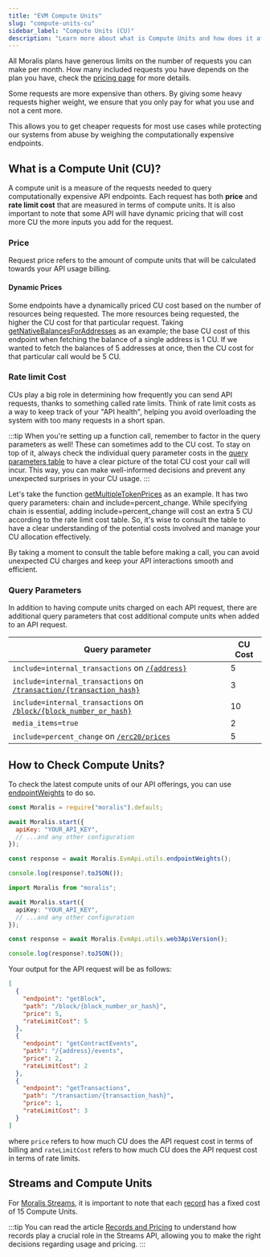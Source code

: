 ```yaml
---
title: "EVM Compute Units"
slug: "compute-units-cu"
sidebar_label: "Compute Units (CU)"
description: "Learn more about what is Compute Units and how does it affects your pricing."
---
```


All Moralis plans have generous limits on the number of requests you can make per month. How many included requests you have depends on the plan you have, check the [pricing page](https://moralis.io/pricing) for more details.

Some requests are more expensive than others. By giving some heavy requests higher weight, we ensure that you only pay for what you use and not a cent more.

This allows you to get cheaper requests for most use cases while protecting our systems from abuse by weighing the computationally expensive endpoints.

## What is a Compute Unit (CU)?

A compute unit is a measure of the requests needed to query computationally expensive API endpoints. Each request has both **price** and **rate limit cost** that are measured in terms of compute units. It is also important to note that some API will have dynamic pricing that will cost more CU the more inputs you add for the request.

### Price

Request price refers to the amount of compute units that will be calculated towards your API usage billing.

#### Dynamic Prices

Some endpoints have a dynamically priced CU cost based on the number of resources being requested. The more resources being requested, the higher the CU cost for that particular request.
Taking [getNativeBalancesForAddresses](/web3-data-api/evm/reference/get-native-balances-for-addresses) as an example; the base CU cost of this endpoint when fetching the balance of a single address is 1 CU. If we wanted to fetch the balances of 5 addresses at once, then the CU cost for that particular call would be 5 CU.

### Rate limit Cost

CUs play a big role in determining how frequently you can send API requests, thanks to something called rate limits. Think of rate limit costs as a way to keep track of your "API health", helping you avoid overloading the system with too many requests in a short span.

:::tip
When you're setting up a function call, remember to factor in the query parameters as well! These can sometimes add to the CU cost. To stay on top of it, always check the individual query parameter costs in the [query parameters table](#query-parameters) to have a clear picture of the total CU cost your call will incur. This way, you can make well-informed decisions and prevent any unexpected surprises in your CU usage.
:::

Let's take the function [getMultipleTokenPrices](/web3-data-api/evm/reference/get-multiple-token-prices) as an example. It has two query parameters: chain and include=percent_change. While specifying chain is essential, adding include=percent_change will cost an extra 5 CU according to the rate limit cost table. So, it's wise to consult the table to have a clear understanding of the potential costs involved and manage your CU allocation effectively.

By taking a moment to consult the table before making a call, you can avoid unexpected CU charges and keep your API interactions smooth and efficient.


<ComputeUnitsTable chain="evm" />

### Query Parameters

In addition to having compute units charged on each API request, there are additional query parameters that cost additional compute units when added to an API request.

| Query parameter                                                                                                      | CU Cost |
| -------------------------------------------------------------------------------------------------------------------- | ------- |
| `include=internal_transactions` on [`/{address}`](/web3-data-api/evm/reference/get-wallet-transactions)              | 5       |
| `include=internal_transactions` on [`/transaction/{transaction_hash}`](/web3-data-api/evm/reference/get-transaction) | 3       |
| `include=internal_transactions` on [`/block/{block_number_or_hash}`](/web3-data-api/evm/reference/get-block)         | 10      |
| `media_items=true`                                                                                                   | 2       |
| `include=percent_change` on [`/erc20/prices`](/web3-data-api/evm/reference/get-multiple-token-prices)                                                                                       | 5       |

## How to Check Compute Units?

To check the latest compute units of our API offerings, you can use [endpointWeights](/web3-data-api/evm/reference/endpoint-weights) to do so.


<Tabs groupId="programming-language">
  <TabItem value="javascript" label="index.js (JavaScript)" default>

```javascript index.js
const Moralis = require("moralis").default;

await Moralis.start({
  apiKey: "YOUR_API_KEY",
  // ...and any other configuration
});

const response = await Moralis.EvmApi.utils.endpointWeights();

console.log(response?.toJSON());
```

</TabItem>
<TabItem value="typescript" label="index.ts (TypeScript)">

```typescript index.ts
import Moralis from "moralis";

await Moralis.start({
  apiKey: "YOUR_API_KEY",
  // ...and any other configuration
});

const response = await Moralis.EvmApi.utils.web3ApiVersion();

console.log(response?.toJSON());
```

</TabItem>
</Tabs>

Your output for the API request will be as follows:

```json
[
  {
    "endpoint": "getBlock",
    "path": "/block/{block_number_or_hash}",
    "price": 5,
    "rateLimitCost": 5
  },
  {
    "endpoint": "getContractEvents",
    "path": "/{address}/events",
    "price": 2,
    "rateLimitCost": 2
  },
  {
    "endpoint": "getTransactions",
    "path": "/transaction/{transaction_hash}",
    "price": 1,
    "rateLimitCost": 3
  }
]
```

where `price` refers to how much CU does the API request cost in terms of billing and `rateLimitCost` refers to how much CU does the API request cost in terms of rate limits.

## Streams and Compute Units

For [Moralis Streams](/streams-api/evm#what-is-the-streams-api), it is important to note that each [record](/streams-api/evm/records-and-pricing#what-is-the-record) has a fixed cost of 15 Compute Units.

:::tip
You can read the article [Records and Pricing](/streams-api/evm/records-and-pricing) to understand how records play a crucial role in the Streams API, allowing you to make the right decisions regarding usage and pricing.
:::
